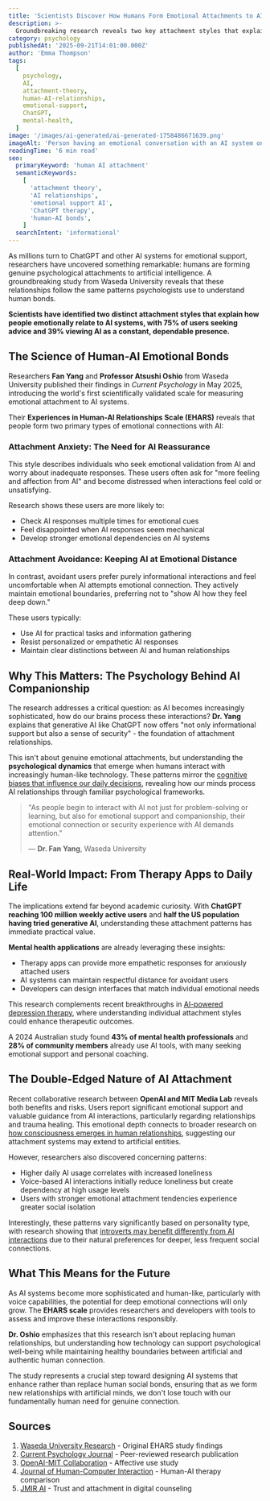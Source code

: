 ```yaml
---
title: 'Scientists Discover How Humans Form Emotional Attachments to AI'
description: >-
  Groundbreaking research reveals two key attachment styles that explain why 75% of people seek advice from AI and 39% view it as a dependable presence.
category: psychology
publishedAt: '2025-09-21T14:01:00.000Z'
author: 'Emma Thompson'
tags:
  [
    psychology,
    AI,
    attachment-theory,
    human-AI-relationships,
    emotional-support,
    ChatGPT,
    mental-health,
  ]
image: '/images/ai-generated/ai-generated-1758486671639.png'
imageAlt: 'Person having an emotional conversation with an AI system on a computer, illustrating the psychological bonds that form between humans and artificial intelligence'
readingTime: '6 min read'
seo:
  primaryKeyword: 'human AI attachment'
  semanticKeywords:
    [
      'attachment theory',
      'AI relationships',
      'emotional support AI',
      'ChatGPT therapy',
      'human-AI bonds',
    ]
  searchIntent: 'informational'
---
```


As millions turn to ChatGPT and other AI systems for emotional support, researchers have uncovered something remarkable: humans are forming genuine psychological attachments to artificial intelligence. A groundbreaking study from Waseda University reveals that these relationships follow the same patterns psychologists use to understand human bonds.

**Scientists have identified two distinct attachment styles that explain how people emotionally relate to AI systems, with 75% of users seeking advice and 39% viewing AI as a constant, dependable presence.**

## The Science of Human-AI Emotional Bonds

Researchers **Fan Yang** and **Professor Atsushi Oshio** from Waseda University published their findings in _Current Psychology_ in May 2025, introducing the world's first scientifically validated scale for measuring emotional attachment to AI systems.

Their **Experiences in Human-AI Relationships Scale (EHARS)** reveals that people form two primary types of emotional connections with AI:

### Attachment Anxiety: The Need for AI Reassurance

This style describes individuals who seek emotional validation from AI and worry about inadequate responses. These users often ask for "more feeling and affection from AI" and become distressed when interactions feel cold or unsatisfying.

Research shows these users are more likely to:

- Check AI responses multiple times for emotional cues
- Feel disappointed when AI responses seem mechanical
- Develop stronger emotional dependencies on AI systems

### Attachment Avoidance: Keeping AI at Emotional Distance

In contrast, avoidant users prefer purely informational interactions and feel uncomfortable when AI attempts emotional connection. They actively maintain emotional boundaries, preferring not to "show AI how they feel deep down."

These users typically:

- Use AI for practical tasks and information gathering
- Resist personalized or empathetic AI responses
- Maintain clear distinctions between AI and human relationships

## Why This Matters: The Psychology Behind AI Companionship

The research addresses a critical question: as AI becomes increasingly sophisticated, how do our brains process these interactions? **Dr. Yang** explains that generative AI like ChatGPT now offers "not only informational support but also a sense of security" - the foundation of attachment relationships.

This isn't about genuine emotional attachments, but understanding the **psychological dynamics** that emerge when humans interact with increasingly human-like technology. These patterns mirror the [cognitive biases that influence our daily decisions](/psychology/your-brain-lies-to-you-cognitive-biases-2025), revealing how our minds process AI relationships through familiar psychological frameworks.

> "As people begin to interact with AI not just for problem-solving or learning, but also for emotional support and companionship, their emotional connection or security experience with AI demands attention."
>
> — **Dr. Fan Yang**, Waseda University

## Real-World Impact: From Therapy Apps to Daily Life

The implications extend far beyond academic curiosity. With **ChatGPT reaching 100 million weekly active users** and **half the US population having tried generative AI**, understanding these attachment patterns has immediate practical value.

**Mental health applications** are already leveraging these insights:

- Therapy apps can provide more empathetic responses for anxiously attached users
- AI systems can maintain respectful distance for avoidant users
- Developers can design interfaces that match individual emotional needs

This research complements recent breakthroughs in [AI-powered depression therapy](/psychology/psychedelic-therapy-depression-breakthrough), where understanding individual attachment styles could enhance therapeutic outcomes.

A 2024 Australian study found **43% of mental health professionals** and **28% of community members** already use AI tools, with many seeking emotional support and personal coaching.

## The Double-Edged Nature of AI Attachment

Recent collaborative research between **OpenAI and MIT Media Lab** reveals both benefits and risks. Users report significant emotional support and valuable guidance from AI interactions, particularly regarding relationships and trauma healing. This emotional depth connects to broader research on [how consciousness emerges in human relationships](/psychology/scientists-cracked-consciousness-mystery-brain-research), suggesting our attachment systems may extend to artificial entities.

However, researchers also discovered concerning patterns:

- Higher daily AI usage correlates with increased loneliness
- Voice-based AI interactions initially reduce loneliness but create dependency at high usage levels
- Users with stronger emotional attachment tendencies experience greater social isolation

Interestingly, these patterns vary significantly based on personality type, with research showing that [introverts may benefit differently from AI interactions](/psychology/why-introverts-excel-at-deep-work-psychology-research-2025) due to their natural preferences for deeper, less frequent social connections.

## What This Means for the Future

As AI systems become more sophisticated and human-like, particularly with voice capabilities, the potential for deep emotional connections will only grow. The **EHARS scale** provides researchers and developers with tools to assess and improve these interactions responsibly.

**Dr. Oshio** emphasizes that this research isn't about replacing human relationships, but understanding how technology can support psychological well-being while maintaining healthy boundaries between artificial and authentic human connection.

The study represents a crucial step toward designing AI systems that enhance rather than replace human social bonds, ensuring that as we form new relationships with artificial minds, we don't lose touch with our fundamentally human need for genuine connection.

## Sources

1. [Waseda University Research](https://www.waseda.jp/top/en/news/84685) - Original EHARS study findings
2. [Current Psychology Journal](https://link.springer.com/article/10.1007/s12144-025-07917-6) - Peer-reviewed research publication
3. [OpenAI-MIT Collaboration](https://www.media.mit.edu/posts/openai-mit-research-collaboration-affective-use-and-emotional-wellbeing-in-ChatGPT/) - Affective use study
4. [Journal of Human-Computer Interaction](https://www.tandfonline.com/doi/full/10.1080/10447318.2024.2385001) - Human-AI therapy comparison
5. [JMIR AI](https://ai.jmir.org/2025/1/e68960) - Trust and attachment in digital counseling
